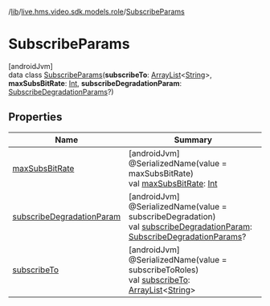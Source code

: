 /[lib](/api-reference/android/v2/home/content)/[live.hms.video.sdk.models.role](../index)/[SubscribeParams](index)

# SubscribeParams

[androidJvm]\
data class [SubscribeParams](index)(**subscribeTo**: [ArrayList](https://developer.android.com/reference/kotlin/java/util/ArrayList.html)<[String](https://kotlinlang.org/api/latest/jvm/stdlib/kotlin/-string/index.html)>, **maxSubsBitRate**: [Int](https://kotlinlang.org/api/latest/jvm/stdlib/kotlin/-int/index.html), **subscribeDegradationParam**: [SubscribeDegradationParams](../-subscribe-degradation-params/index)?)

## Properties

| Name                                                     | Summary                                                                                                                                                                                                                                                                  |
| -------------------------------------------------------- | ------------------------------------------------------------------------------------------------------------------------------------------------------------------------------------------------------------------------------------------------------------------------ |
| [maxSubsBitRate](max-subs-bit-rate)                      | [androidJvm]<br />@SerializedName(value = maxSubsBitRate)<br />val [maxSubsBitRate](max-subs-bit-rate): [Int](https://kotlinlang.org/api/latest/jvm/stdlib/kotlin/-int/index.html)                                                                                       |
| [subscribeDegradationParam](subscribe-degradation-param) | [androidJvm]<br />@SerializedName(value = subscribeDegradation)<br />val [subscribeDegradationParam](subscribe-degradation-param): [SubscribeDegradationParams](../-subscribe-degradation-params/index)?                                                                 |
| [subscribeTo](subscribe-to)                              | [androidJvm]<br />@SerializedName(value = subscribeToRoles)<br />val [subscribeTo](subscribe-to): [ArrayList](https://developer.android.com/reference/kotlin/java/util/ArrayList.html)<[String](https://kotlinlang.org/api/latest/jvm/stdlib/kotlin/-string/index.html)> |
